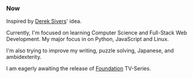 
<Head title="Now" />

### Now

Inspired by [Derek Sivers](https://sivers.org/nowff)' idea.

Currently, I'm focused on learning Computer Science and Full-Stack Web Development. My major focus in on Python, JavaScript and Linux.

I'm also trying to improve my writing, puzzle solving, Japanese, and ambidexterity.

I am eagerly awaiting the release of [Foundation](https://en.wikipedia.org/wiki/Foundation_(TV_series)) TV-Series.

<LastUpdatedPages date="June 19, 2020"/>